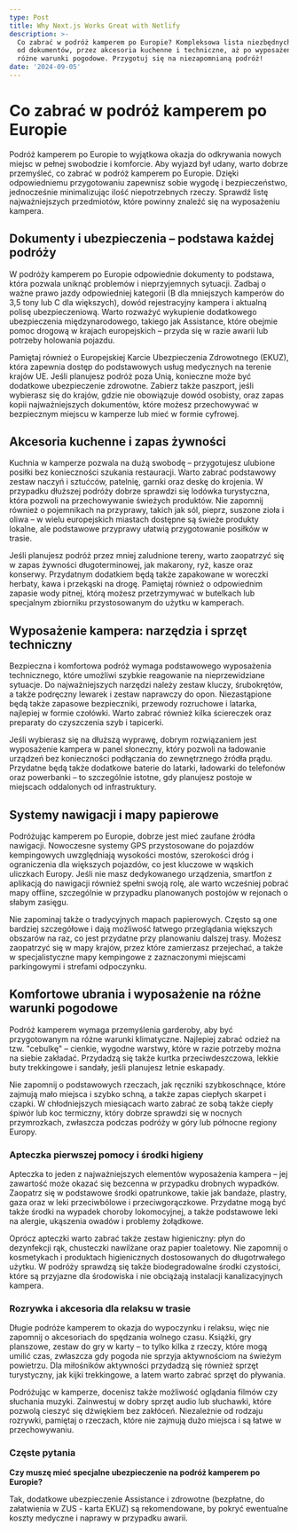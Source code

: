 ```yaml
---
type: Post
title: Why Next.js Works Great with Netlify
description: >-
  Co zabrać w podróż kamperem po Europie? Kompleksowa lista niezbędnych rzeczy:
  od dokumentów, przez akcesoria kuchenne i techniczne, aż po wyposażenie na
  różne warunki pogodowe. Przygotuj się na niezapomnianą podróż!
date: '2024-09-05'
---
```

# **Co zabrać w podróż kamperem po Europie**

Podróż kamperem po Europie to wyjątkowa okazja do odkrywania nowych miejsc w pełnej swobodzie i komforcie. Aby wyjazd był udany, warto dobrze przemyśleć, co zabrać w podróż kamperem po Europie. Dzięki odpowiedniemu przygotowaniu zapewnisz sobie wygodę i bezpieczeństwo, jednocześnie minimalizując ilość niepotrzebnych rzeczy. Sprawdź listę najważniejszych przedmiotów, które powinny znaleźć się na wyposażeniu kampera.

## Dokumenty i ubezpieczenia – podstawa każdej podróży

W podróży kamperem po Europie odpowiednie dokumenty to podstawa, która pozwala uniknąć problemów i nieprzyjemnych sytuacji. Zadbaj o ważne prawo jazdy odpowiedniej kategorii (B dla mniejszych kamperów do 3,5 tony lub C dla większych), dowód rejestracyjny kampera i aktualną polisę ubezpieczeniową. Warto rozważyć wykupienie dodatkowego ubezpieczenia międzynarodowego, takiego jak Assistance, które obejmie pomoc drogową w krajach europejskich – przyda się w razie awarii lub potrzeby holowania pojazdu.

Pamiętaj również o Europejskiej Karcie Ubezpieczenia Zdrowotnego (EKUZ), która zapewnia dostęp do podstawowych usług medycznych na terenie krajów UE. Jeśli planujesz podróż poza Unią, konieczne może być dodatkowe ubezpieczenie zdrowotne. Zabierz także paszport, jeśli wybierasz się do krajów, gdzie nie obowiązuje dowód osobisty, oraz zapas kopii najważniejszych dokumentów, które możesz przechowywać w bezpiecznym miejscu w kamperze lub mieć w formie cyfrowej.

## Akcesoria kuchenne i zapas żywności

Kuchnia w kamperze pozwala na dużą swobodę – przygotujesz ulubione posiłki bez konieczności szukania restauracji. Warto zabrać podstawowy zestaw naczyń i sztućców, patelnię, garnki oraz deskę do krojenia. W przypadku dłuższej podróży dobrze sprawdzi się lodówka turystyczna, która pozwoli na przechowywanie świeżych produktów. Nie zapomnij również o pojemnikach na przyprawy, takich jak sól, pieprz, suszone zioła i oliwa – w wielu europejskich miastach dostępne są świeże produkty lokalne, ale podstawowe przyprawy ułatwią przygotowanie posiłków w trasie.

Jeśli planujesz podróż przez mniej zaludnione tereny, warto zaopatrzyć się w zapas żywności długoterminowej, jak makarony, ryż, kasze oraz konserwy. Przydatnym dodatkiem będą także zapakowane w woreczki herbaty, kawa i przekąski na drogę. Pamiętaj również o odpowiednim zapasie wody pitnej, którą możesz przetrzymywać w butelkach lub specjalnym zbiorniku przystosowanym do użytku w kamperach.

## Wyposażenie kampera: narzędzia i sprzęt techniczny

Bezpieczna i komfortowa podróż wymaga podstawowego wyposażenia technicznego, które umożliwi szybkie reagowanie na nieprzewidziane sytuacje. Do najważniejszych narzędzi należy zestaw kluczy, śrubokrętów, a także podręczny lewarek i zestaw naprawczy do opon. Niezastąpione będą także zapasowe bezpieczniki, przewody rozruchowe i latarka, najlepiej w formie czołówki. Warto zabrać również kilka ściereczek oraz preparaty do czyszczenia szyb i tapicerki.

Jeśli wybierasz się na dłuższą wyprawę, dobrym rozwiązaniem jest wyposażenie kampera w panel słoneczny, który pozwoli na ładowanie urządzeń bez konieczności podłączania do zewnętrznego źródła prądu. Przydatne będą także dodatkowe baterie do latarki, ładowarki do telefonów oraz powerbanki – to szczególnie istotne, gdy planujesz postoje w miejscach oddalonych od infrastruktury.

## Systemy nawigacji i mapy papierowe

Podróżując kamperem po Europie, dobrze jest mieć zaufane źródła nawigacji. Nowoczesne systemy GPS przystosowane do pojazdów kempingowych uwzględniają wysokości mostów, szerokości dróg i ograniczenia dla większych pojazdów, co jest kluczowe w wąskich uliczkach Europy. Jeśli nie masz dedykowanego urządzenia, smartfon z aplikacją do nawigacji również spełni swoją rolę, ale warto wcześniej pobrać mapy offline, szczególnie w przypadku planowanych postojów w rejonach o słabym zasięgu.

Nie zapominaj także o tradycyjnych mapach papierowych. Często są one bardziej szczegółowe i dają możliwość łatwego przeglądania większych obszarów na raz, co jest przydatne przy planowaniu dalszej trasy. Możesz zaopatrzyć się w mapy krajów, przez które zamierzasz przejechać, a także w specjalistyczne mapy kempingowe z zaznaczonymi miejscami parkingowymi i strefami odpoczynku.

## Komfortowe ubrania i wyposażenie na różne warunki pogodowe

Podróż kamperem wymaga przemyślenia garderoby, aby być przygotowanym na różne warunki klimatyczne. Najlepiej zabrać odzież na tzw. "cebulkę" – cienkie, wygodne warstwy, które w razie potrzeby można na siebie zakładać. Przydadzą się także kurtka przeciwdeszczowa, lekkie buty trekkingowe i sandały, jeśli planujesz letnie eskapady.

Nie zapomnij o podstawowych rzeczach, jak ręczniki szybkoschnące, które zajmują mało miejsca i szybko schną, a także zapas ciepłych skarpet i czapki. W chłodniejszych miesiącach warto zabrać ze sobą także ciepły śpiwór lub koc termiczny, który dobrze sprawdzi się w nocnych przymrozkach, zwłaszcza podczas podróży w góry lub północne regiony Europy.

### Apteczka pierwszej pomocy i środki higieny

Apteczka to jeden z najważniejszych elementów wyposażenia kampera – jej zawartość może okazać się bezcenna w przypadku drobnych wypadków. Zaopatrz się w podstawowe środki opatrunkowe, takie jak bandaże, plastry, gaza oraz w leki przeciwbólowe i przeciwgorączkowe. Przydatne mogą być także środki na wypadek choroby lokomocyjnej, a także podstawowe leki na alergie, ukąszenia owadów i problemy żołądkowe.

Oprócz apteczki warto zabrać także zestaw higieniczny: płyn do dezynfekcji rąk, chusteczki nawilżane oraz papier toaletowy. Nie zapomnij o kosmetykach i produktach higienicznych dostosowanych do długotrwałego użytku. W podróży sprawdzą się także biodegradowalne środki czystości, które są przyjazne dla środowiska i nie obciążają instalacji kanalizacyjnych kampera.

### Rozrywka i akcesoria dla relaksu w trasie

Długie podróże kamperem to okazja do wypoczynku i relaksu, więc nie zapomnij o akcesoriach do spędzania wolnego czasu. Książki, gry planszowe, zestaw do gry w karty – to tylko kilka z rzeczy, które mogą umilić czas, zwłaszcza gdy pogoda nie sprzyja aktywnościom na świeżym powietrzu. Dla miłośników aktywności przydadzą się również sprzęt turystyczny, jak kijki trekkingowe, a latem warto zabrać sprzęt do pływania.

Podróżując w kamperze, docenisz także możliwość oglądania filmów czy słuchania muzyki. Zainwestuj w dobry sprzęt audio lub słuchawki, które pozwolą cieszyć się dźwiękiem bez zakłóceń. Niezależnie od rodzaju rozrywki, pamiętaj o rzeczach, które nie zajmują dużo miejsca i są łatwe w przechowywaniu.

### Częste pytania

**Czy muszę mieć specjalne ubezpieczenie na podróż kamperem po Europie?**

Tak, dodatkowe ubezpieczenie Assistance i zdrowotne (bezpłatne, do załatwienia w ZUS - karta EKUZ) są rekomendowane, by pokryć ewentualne koszty medyczne i naprawy w przypadku awarii.

